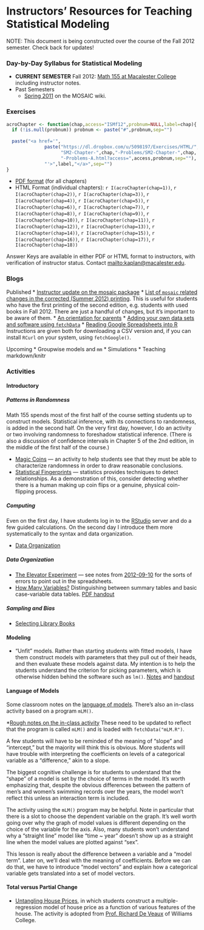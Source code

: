 Instructors' Resources for Teaching Statistical Modeling
========================================================

NOTE: This document is being constructed over the course of the Fall 2012 semester.  Check back for updates!

### Day-by-Day Syllabus for Statistical Modeling

* **CURRENT SEMESTER** Fall 2012: [Math 155 at Macalester College](Fall2012/Schedule.html) including instructor notes.
* Past Semesters
    * [Spring 2011](http://test.causeweb.org/wiki/mosaic/index.php/Math_155_Kaplan_Spring_2011_Day-by-Day) on the MOSAIC wiki.

### Exercises
``` r
acroChapter <- function(chap,access="ISMf12",probnum=NULL,label=chap){
  if (!is.null(probnum)) probnum <- paste("#",probnum,sep="")
  
  paste("<a href='",
              paste("https://dl.dropbox.com/u/5098197/Exercises/HTML/",
                    "SM2-Chapter-",chap,"-Problems/SM2-Chapter-",chap,
                    "-Problems-A.html?access=",access,probnum,sep=""),
              "'>",label,"</a>",sep="")
}
```

* [PDF format](http://www.mosaic-web.org/Repository/DannyKaplan/Exercise-Collection.pdf) (for all chapters)
* HTML Format (individual chapters): `r I(acroChapter(chap=1))`, `r I(acroChapter(chap=2))`, `r I(acroChapter(chap=3))`, `r I(acroChapter(chap=4))`, `r I(acroChapter(chap=5))`, `r I(acroChapter(chap=6))`, `r I(acroChapter(chap=7))`, `r I(acroChapter(chap=8))`, `r I(acroChapter(chap=9))`, `r I(acroChapter(chap=10))`, `r I(acroChapter(chap=11))`, `r I(acroChapter(chap=12))`, `r I(acroChapter(chap=13))`, `r I(acroChapter(chap=14))`, `r I(acroChapter(chap=15))`, `r I(acroChapter(chap=16))`, `r I(acroChapter(chap=17))`, `r I(acroChapter(chap=18))`

Answer Keys are available in either PDF or HTML format to instructors, with verification of instructor status.  Contact <mailto:kaplan@macalester.edu>.   

### Blogs

Published
* [Instructor update on the mosaic package](Blog/Teaching-with-mosaic.html)
* [List of `mosaic` related changes in the corrected (Summer 2012) printing](Errata/errata.html).  This is useful for students who have the first printing of the second edition, e.g. students with used books in Fall 2012.  There are just a handful of changes, but it's important to be aware of them.
* [An orientation for parents](http://rpubs.com/dtkaplan/1279)
* [Adding your own data sets and software using `fetchData`](Blog/DataThroughFetchData.html)
* [Reading Google Spreadsheets into R](Blog/GoogleSpreadsheets.html) Instructions are given both for downloading a CSV version and, if you can install `RCurl` on your system, using `fetchGoogle()`.

Upcoming
* Groupwise models and `mm`
* Simulations
* Teaching markdown/knitr


### Activities

#### Introductory

##### Patterns in Randomness

Math 155 spends most of the first half of the course setting students up to construct models.  Statistical inference, with its connections to randomness, is added in the second half.  On the very first day, however, I do an activity or two involving randomness to foreshadow statistical inference.  (There is also a discussion of confidence intervals in Chapter 5 of the 2nd edition, in the middle of the first half of the course.)

* [Magic Coins](Notes/magic-coins.html) --- an activity to help students see that they must be able to characterize randomness in order to draw reasonable conclusions.
* [Statistical Fingerprints](Notes/coin-flipping.html) --- statistics provides techniques to detect relationships.  As a demonstration of this, consider detecting whether there is a human making up coin flips or a genuine, physical coin-flipping process. 

##### Computing

Even on the first day, I have students log in to the [RStudio](http:/www.rstudio.com) server and do a few guided calculations.  On the second day I introduce them more systematically to the syntax and data organization.

* [Data Organization](Activities/IntroOrganizingData.html)

##### Data Organization

* [The Elevator Experiment](https://dl.dropbox.com/u/5098197/Exercises/HTML/SM2-Chapter-3-Problems/SM2-Chapter-3-Problems-A.html?access=ISMf12#336) --- see notes from [2012-09-10](Notes/2012-09-10.html) for the sorts of errors to point out in the spreadsheets.
* [How Many Variables?](Activities/HowManyVariables.html) Distinguishing between summary tables and basic case-variable data tables. [PDF handout](https://dl.dropbox.com/u/5098197/ISM/How-Many-Variables.pdf)

##### Sampling and Bias

* [Selecting Library Books](Activities/SelectingLibraryBooks.html)

#### Modeling

* "Unfit" models. Rather than starting students with fitted models, I have them construct models with parameters that they pull out of their heads, and then evaluate these models against data.  My intention is to help the students understand the criterion for picking parameters, which is otherwise hidden behind the software such as `lm()`. [Notes](Notes/2012-09-17.html) and [handout](https://dl.dropbox.com/u/5098197/ISM/Unfit-Models.pdf)

#### Language of Models

Some classroom notes on the [language of models](Notes/2012-09-21.html).  There's also an in-class activity based on a program `mLM()`.

*[Rough notes on the in-class activity](http://dl.dropbox.com/u/5098197/Exercises/HTML/ISM-Selecting-Model-Terms/ISM-Selecting-Model-Terms-A.html?access=ISM3)  These need to be updated to reflect that the program is called `mLM()` and is loaded with `fetchData("mLM.R")`.

A few students will have to be reminded of the meaning of "slope" and "intercept," but the majority will think this is obvious.  More students will have trouble with interpreting the coefficients on levels of a categorical variable as a "difference," akin to a slope.  

The biggest cognitive challenge is for students to understand that the "shape" of a model is set by the choice of terms in the model.  It's worth emphasizing that, despite the obvious differences between the pattern of men's and women's swimming records over the years, the model won't reflect this unless an interaction term is included.

The activity using the `mLM()` program may be helpful.  Note in particular that there is a slot to choose the dependent variable on the graph.  It's well worth going over why the graph of model values is different depending on the choice of the variable for the axis.  Also, many students won't understand why a "straight line" model like "time ~ year" doesn't show up as a straight line when the model values are plotted against "sex".

This lesson is really about the difference between a variable and a "model term".  Later on, we'll deal with the meaning of coefficients.  Before we can do that, we have to introduce "model vectors" and explain how a categorical variable gets translated into a set of model vectors.

#### Total versus Partial Change 
* [Untangling House Prices](Activities/UntanglingHousePrices.pdf), in which students construct a multiple-regression model of house price as a function of various features of the house.  The activity is adopted from [Prof. Richard De Veaux](http://sites.williams.edu/rdeveaux/) of Williams College.